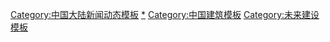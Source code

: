 [[Category:中国大陆新闻动态模板|Category:中国大陆新闻动态模板]]
[[Category:中國大陸未來建設|*]]
[[Category:中国建筑模板|Category:中国建筑模板]]
[[Category:未来建设模板|Category:未来建设模板]]